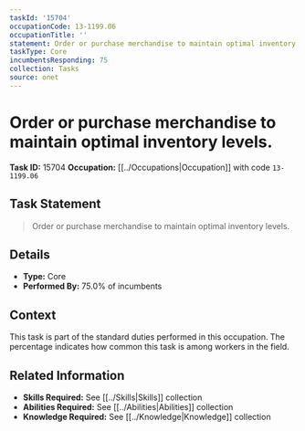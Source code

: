 ```yaml
---
taskId: '15704'
occupationCode: 13-1199.06
occupationTitle: ''
statement: Order or purchase merchandise to maintain optimal inventory levels.
taskType: Core
incumbentsResponding: 75
collection: Tasks
source: onet
---
```

# Order or purchase merchandise to maintain optimal inventory levels.

**Task ID:** 15704
**Occupation:** [[../Occupations|Occupation]] with code `13-1199.06`

## Task Statement

> Order or purchase merchandise to maintain optimal inventory levels.

## Details

- **Type:** Core
- **Performed By:** 75.0% of incumbents

## Context

This task is part of the standard duties performed in this occupation. The percentage indicates how common this task is among workers in the field.

## Related Information

- **Skills Required:** See [[../Skills|Skills]] collection
- **Abilities Required:** See [[../Abilities|Abilities]] collection
- **Knowledge Required:** See [[../Knowledge|Knowledge]] collection
